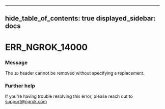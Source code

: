

---
hide_table_of_contents: true
displayed_sidebar: docs
---


# ERR_NGROK_14000

### Message
The `ID` header cannot be removed without specifying a replacement.

<ErrorDetails error="err_ngrok_14000" />



### Further help
If you're having trouble resolving this error, please reach out to [support@ngrok.com](mailto:support@ngrok.com?subject=Help%20with%20ERR_NGROK_14000)

